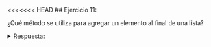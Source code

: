 <<<<<<< HEAD
## Ejercicio 11:

¿Qué método se utiliza para agregar un elemento al final de una lista?

<details>
<summary>Respuesta:</summary>

El método utilizado para agregar un elemento al final de una lista es `append()`. Por ejemplo:

```python
mi_lista = [1, 2, 3]
mi_lista.append(4)
```
=======
## Ejercicio 11:

¿Qué método se utiliza para agregar un elemento al final de una lista?

<details>
<summary>Respuesta:</summary>

El método utilizado para agregar un elemento al final de una lista es `append()`. Por ejemplo:

```python
mi_lista = [1, 2, 3]
mi_lista.append(4)
```
>>>>>>> e8ed08b1a5bbe1e369719187cfc4de7f7e2a41a9
</details>